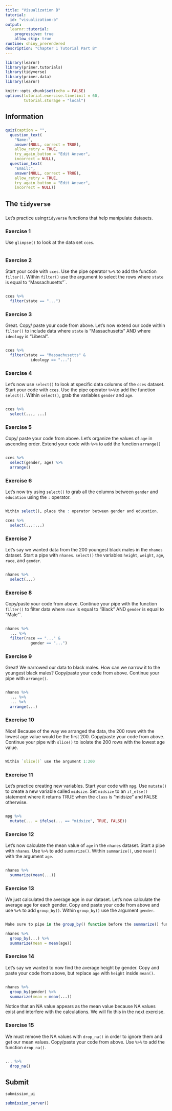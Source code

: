 ```yaml
---
title: "Visualization B"
tutorial:
  id: "visualization-b"
output: 
  learnr::tutorial:
    progressive: true
    allow_skip: true
runtime: shiny_prerendered
description: "Chapter 1 Tutorial Part B"
---
```



<!-- NL: A. Add wisdom: wisdom about ==, wisdom about pipe keyboard shortcut, B. Include |, select-, na.rm, starts_with(), quantile, pull, c() and with it perhaps a progression of questions that make the existence of mean() outside of summarize() more clear C. ex. 12, 13, 14 workflow as is needs to be more specific, change intended workflow? -->




```r
library(learnr)
library(primer.tutorials)
library(tidyverse)
library(primer.data)
library(learnr)

knitr::opts_chunk$set(echo = FALSE)
options(tutorial.exercise.timelimit = 60, 
        tutorial.storage = "local") 
```


## Information
###

```r
quiz(caption = "",
  question_text(
    "Name:",
    answer(NULL, correct = TRUE),
    allow_retry = TRUE,
    try_again_button = "Edit Answer",
    incorrect = NULL),
  question_text(
    "Email:",
    answer(NULL, correct = TRUE),
    allow_retry = TRUE,
    try_again_button = "Edit Answer",
    incorrect = NULL))
```



## The `tidyverse`
###

Let's practice using`tidyverse` functions that help manipulate datasets.

### Exercise 1

Use `glimpse()` to look at the data set `cces`.

```r

```

### Exercise 2

Start your code with `cces`. Use the pipe operator `%>%` to add the function `filter()`. Within `filter()` use the argument to select the rows where `state` is equal to "Massachusetts"`.

```r


```

```r
cces %>% 
  filter(state == "...")
```

### Exercise 3

Great. Copy/ paste your code from above. Let's now extend our code within `filter()` to include data where `state` is "Massachusetts" AND where `ideology` is "Liberal". 

```r

```

```r
cces %>% 
  filter(state == "Massachusetts" &
           ideology == "...")
```

### Exercise 4

Let's now use `select()` to look at specific data columns of the `cces` dataset. Start your code with `cces`. Use the pipe operator `%>% `to add the function `select()`. Within `select()`, grab the variables `gender` and `age`.

```r

```

```r
cces %>% 
  select(..., ...)
```

### Exercise 5

Copy/ paste your code from above. Let's organize the values of `age` in ascending order. Extend your code with `%>%` to add the function `arrange()`

```r

```

```r
cces %>% 
  select(gender, age) %>% 
  arrange()
```

### Exercise 6

Let's now try using `select()` to grab all the columns between `gender` and `education` using the `:` operator. 

```r

```

```r
Within select(), place the : operator between gender and education. 
```

```r
cces %>% 
  select(...:...)
```

### Exercise 7

Let's say we wanted data from the 200 youngest black males in the `nhanes` dataset. Start a pipe with `nhanes`. `select()` the variables  `height`, `weight`, `age`, `race`, and `gender`.

```r

```

```r
nhanes %>% 
  select(...)
```

### Exercise 8

Copy/paste your code from above. Continue your pipe with the function `filter()` to filter data where `race` is equal to "Black" AND `gender` is equal to "Male"`.

```r


```

```r
nhanes %>% 
  ... %>% 
  filter(race == "..." &
           gender == "...")
```

### Exercise 9

Great! We narrowed our data to black males. How can we narrow it to the youngest black males? Copy/paste your code from above. Continue your pipe with `arrange()`. 

```r

```

```r
nhanes %>% 
  ... %>% 
  ... %>% 
  arrange(...)
```

### Exercise 10

Nice! Because of the way we arranged the data, the 200 rows with the lowest age value would be the first 200. Copy/paste your code from above. Continue your pipe with `slice()` to isolate the 200 rows with the lowest age value. 

```r


```

```r
Within `slice()` use the argument 1:200
```

### Exercise 11

Let's practice creating new variables. Start your code with `mpg`. Use `mutate()` to create a new variable called `midsize`. Set  `midsize` to an `if_else()` statement where it returns TRUE when the `class` is "midsize" and FALSE otherwise. 

```r

```

```r
mpg %>% 
  mutate(... = ifelse(... == "midsize", TRUE, FALSE))
```

### Exercise 12

Let's now calculate the mean value of `age` in the `nhanes` dataset. Start a pipe with `nhanes`. Use `%>%` to add `summarize()`. Within `summarize()`, use `mean()` with the argument `age`.
  
```r

```

```r
nhanes %>% 
  summarize(mean(...))
```

### Exercise 13

We just calculated the average age in our dataset. Let's now calculate the average age for each gender. Copy and paste your code from above and use `%>% ` to add `group_by()`. Within `group_by()` use the argument `gender`.

```r

```

```r
Make sure to pipe in the group_by() function before the summarize() function.
```

```r
nhanes %>% 
  group_by(...) %>% 
  summarize(mean = mean(age))
```

### Exercise 14

Let's say we wanted to now find the average height by gender. Copy and paste your code from above, but replace `age` with `height` inside `mean()`.

```r

```

```r
nhanes %>% 
  group_by(gender) %>% 
  summarize(mean = mean(...))
```

Notice that an NA value appears as the mean value because NA values exist and interfere with the calculations. We will fix this in the next exercise.


### Exercise 15

We must remove the NA values with `drop_na()` in order to ignore them and get our mean values. Copy/paste your code from above. Use `%>%` to add the function `drop_na()`. 

```r

```

```r
... %>% 
  drop_na()
```

## Submit

```r
submission_ui
```

```r
submission_server()
```





